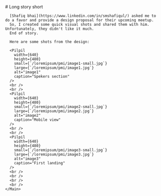 
<Content>
  <Row center>
    <Main>
      # Long story short
      
      [Shafiq bhai](https://www.linkedin.com/in/smshafiqul/) asked me to do a favor and provide a design proposal for their upcoming meetup. 
      So, I created some quick visual shots and shared them with him. Unfortunately, they didn't like it much. 
      End of story.

      Here are some shots from the design:

      <Pilpil
        width={640}
        height={480}
        small={`/loremipsum/pmi/image1-small.jpg`}
        large={`/loremipsum/pmi/image1.jpg`}
        alt="image1"
        caption="Spekers section"
      />
      <br />
      <br />
      <Pilpil
        width={640}
        height={480}
        small={`/loremipsum/pmi/image2-small.jpg`}
        large={`/loremipsum/pmi/image2.jpg`}
        alt="image2"
        caption="Mobile view"
      />
      <br />
      <br />
      <Pilpil
        width={640}
        height={480}
        small={`/loremipsum/pmi/image3-small.jpg`}
        large={`/loremipsum/pmi/image3.jpg`}
        alt="image3"
        caption="First landing"
      />
      <br />
      <br />
      <br />
      <br />
    </Main>
  </Row>
</Content>